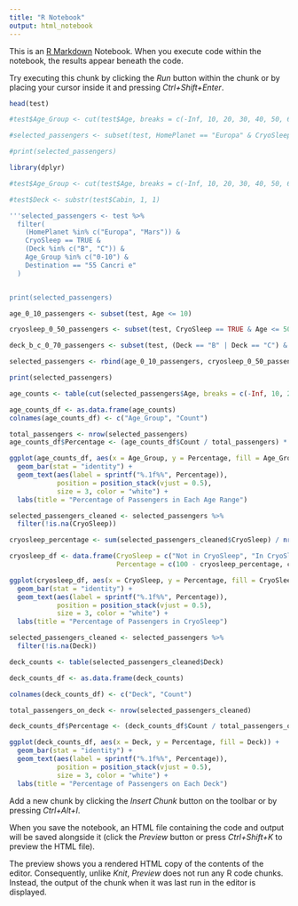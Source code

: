 ---
title: "R Notebook"
output: html_notebook
---

This is an [R Markdown](http://rmarkdown.rstudio.com) Notebook. When you execute code within the notebook, the results appear beneath the code. 

Try executing this chunk by clicking the *Run* button within the chunk or by placing your cursor inside it and pressing *Ctrl+Shift+Enter*. 

```{r}
head(test)
```
```{r}
#test$Age_Group <- cut(test$Age, breaks = c(-Inf, 10, 20, 30, 40, 50, 60, 70, Inf), labels = c("0-10", "11-20", "21-30", "31-40", "41-50", "51-60", "61-70", "71+"))

#selected_passengers <- subset(test, HomePlanet == "Europa" & CryoSleep == TRUE & Deck == "B" & Age_Group == "0-10" & Destination == "55 Cancri e")

#print(selected_passengers)

```


```{r}
library(dplyr)

#test$Age_Group <- cut(test$Age, breaks = c(-Inf, 10, 20, 30, 40, 50, 60, 70, Inf), labels = c("0-10", "11-20", "21-30", "31-40", "41-50", "51-60", "61-70", "71+"))

#test$Deck <- substr(test$Cabin, 1, 1)

'''selected_passengers <- test %>%
  filter(
    (HomePlanet %in% c("Europa", "Mars")) &
    CryoSleep == TRUE &
    (Deck %in% c("B", "C")) &
    Age_Group %in% c("0-10") &
    Destination == "55 Cancri e"
  )


print(selected_passengers)
```
```{r}
age_0_10_passengers <- subset(test, Age <= 10)

cryosleep_0_50_passengers <- subset(test, CryoSleep == TRUE & Age <= 50)

deck_b_c_0_70_passengers <- subset(test, (Deck == "B" | Deck == "C") & Age <= 70)

selected_passengers <- rbind(age_0_10_passengers, cryosleep_0_50_passengers, deck_b_c_0_70_passengers)

print(selected_passengers)
```
```{r}
age_counts <- table(cut(selected_passengers$Age, breaks = c(-Inf, 10, 20, 30, 40, 50, 60, 70, Inf), labels = c("0-10", "11-20", "21-30", "31-40", "41-50", "51-60", "61-70", "71+")))

age_counts_df <- as.data.frame(age_counts)
colnames(age_counts_df) <- c("Age_Group", "Count")

total_passengers <- nrow(selected_passengers)
age_counts_df$Percentage <- (age_counts_df$Count / total_passengers) * 100

ggplot(age_counts_df, aes(x = Age_Group, y = Percentage, fill = Age_Group)) +
  geom_bar(stat = "identity") +
  geom_text(aes(label = sprintf("%.1f%%", Percentage)),
            position = position_stack(vjust = 0.5),
            size = 3, color = "white") +
  labs(title = "Percentage of Passengers in Each Age Range")

```
```{r}
selected_passengers_cleaned <- selected_passengers %>%
  filter(!is.na(CryoSleep))

cryosleep_percentage <- sum(selected_passengers_cleaned$CryoSleep) / nrow(selected_passengers_cleaned) * 100

cryosleep_df <- data.frame(CryoSleep = c("Not in CryoSleep", "In CryoSleep"),
                           Percentage = c(100 - cryosleep_percentage, cryosleep_percentage))

ggplot(cryosleep_df, aes(x = CryoSleep, y = Percentage, fill = CryoSleep)) +
  geom_bar(stat = "identity") +
  geom_text(aes(label = sprintf("%.1f%%", Percentage)),
            position = position_stack(vjust = 0.5),
            size = 3, color = "white") +
  labs(title = "Percentage of Passengers in CryoSleep")
```
```{r}
selected_passengers_cleaned <- selected_passengers %>%
  filter(!is.na(Deck))

deck_counts <- table(selected_passengers_cleaned$Deck)

deck_counts_df <- as.data.frame(deck_counts)

colnames(deck_counts_df) <- c("Deck", "Count")

total_passengers_on_deck <- nrow(selected_passengers_cleaned)

deck_counts_df$Percentage <- (deck_counts_df$Count / total_passengers_on_deck) * 100

ggplot(deck_counts_df, aes(x = Deck, y = Percentage, fill = Deck)) +
  geom_bar(stat = "identity") +
  geom_text(aes(label = sprintf("%.1f%%", Percentage)),
            position = position_stack(vjust = 0.5),
            size = 3, color = "white") +
  labs(title = "Percentage of Passengers on Each Deck")
```

Add a new chunk by clicking the *Insert Chunk* button on the toolbar or by pressing *Ctrl+Alt+I*.

When you save the notebook, an HTML file containing the code and output will be saved alongside it (click the *Preview* button or press *Ctrl+Shift+K* to preview the HTML file).

The preview shows you a rendered HTML copy of the contents of the editor. Consequently, unlike *Knit*, *Preview* does not run any R code chunks. Instead, the output of the chunk when it was last run in the editor is displayed.

